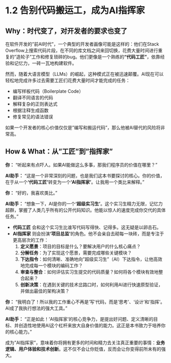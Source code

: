 # 1.2 告别代码搬运工，成为AI指挥家

## **Why：时代变了，对开发者的要求也变了**

在软件开发的"前AI时代"，一个典型的开发者画像可能是这样的：他们在Stack Overflow上搜索代码片段，在不同的库文档之间来回切换，花费大量时间进行重复的"造轮子"工作和修复琐碎的bug。他们更像是一个熟练的**"代码工匠"**，依靠经验和记忆力，一砖一瓦地构建软件。

然而，随着大语言模型（LLMs）的崛起，这种模式正在被迅速颠覆。AI现在可以轻松地完成许多过去需要工匠们花费大量时间才能完成的任务：

*   编写样板代码（Boilerplate Code）
*   翻译不同语言的代码
*   解释复杂的正则表达式
*   根据注释生成函数
*   修复常见的语法错误

如果一个开发者的核心价值仅仅是"编写和搬运代码"，那么他被AI替代的风险将非常高。

## **How & What：从"工匠"到"指挥家"**

::: {.callout-note title="与AI的探索之旅"}

**你：** "听起来有点吓人。如果AI能做这么多事，那我们程序员的价值在哪里？"

**AI助手：** "这是一个非常深刻的问题，也是我们这本书要探讨的核心。你的价值，在于从一个**'代码工匠'**转变为一个**'AI指挥家'**。让我用一个类比来解释。"

**你：** "好的，我喜欢类比。"

**AI助手：** "想象一下，AI是你的一个**'超级实习生'**。这个实习生精力无限，记忆力超群，掌握了人类几乎所有的公开代码知识。他能以惊人的速度完成你交代的具体任务。"

*   **代码工匠** 会和这个实习生比谁写代码写得快、记得多。这无疑是以卵击石。
*   **AI指挥家** 则会扮演**'项目总监'**的角色。他不会亲自去砌每一块砖，而是专注于更高层次的工作：
    1.  **定义愿景**：项目的目标是什么？要解决用户的什么核心痛点？
    2.  **分解任务**：为了实现这个愿景，需要完成哪些关键模块？
    3.  **下达指令**：如何清晰、准确地向"超级实习生"（AI）下达指令，让他高效地完成每一个模块的编码工作？
    4.  **审查与整合**：如何评估实习生提交的代码质量？如何将各个模块有效地整合起来？
    5.  **创新决策**：在遇到关键的技术岔路口时，如何利用AI进行快速原型验证，并做出最佳的架构决策？

**你：** "我明白了！所以我的工作重心不再是'写'代码，而是'思考'、'设计'和'指挥'。AI成了我执行想法的强大工具。"

**AI助手：** "正是如此！'AI指挥家'的核心竞争力，是提出好问题、定义清晰的目标、并创造性地使用AI这个杠杆来放大自身价值的能力。这正是本书致力于培养你的核心能力。"
:::

成为"AI指挥家"，意味着你将拥有更多的时间和精力去关注真正重要的事情：**业务逻辑、用户体验和技术创新**。这不仅不会让你贬值，反而会让你变得前所未有的强大。 
